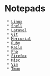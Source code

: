= Notepads =
  * [[Linux]]
  * [[Shell]]
  * [[Laravel]]
  * [[Git]]
  * [[Mercurial]]
  * [[Ruby]]
  * [[Rails]]
  * [[Php]]
  * [[Firefox]]
  * [[Misc]]
  * [[Vim]]
  * [[Tmux]]
